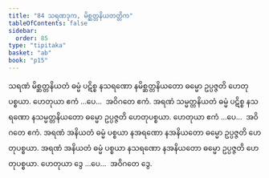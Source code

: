 ```yaml
---
title: "84 သရဏဒုက, မိစ္ဆတ္တနိယတတ္တိက"
tableOfContents: false
sidebar:
  order: 85
type: "tipitaka"
basket: "ab"
book: "p15"
---
```



<DynamicBreadcrumb />

<Division number="96" book="p15" e="ch" v="40" p="242">

<Paragraph number="265" book="p15">
သရဏံ မိစ္ဆတ္တနိယတံ ဓမ္မံ ပဋိစ္စ နသရဏော နမိစ္ဆတ္တနိယတော ဓမ္မော ဥပ္ပဇ္ဇတိ ဟေတုပစ္စယာ. ဟေတုယာ ဧကံ …ပေ…  အဝိဂတေ ဧကံ.
</Paragraph>

<Paragraph number="266" book="p15">
အရဏံ သမ္မတ္တနိယတံ ဓမ္မံ ပဋိစ္စ နသရဏော နသမ္မတ္တနိယတော ဓမ္မော ဥပ္ပဇ္ဇတိ ဟေတုပစ္စယာ. ဟေတုယာ ဧကံ …ပေ…  အဝိဂတေ ဧကံ.
</Paragraph>

<Paragraph number="267" book="p15">
အရဏံ အနိယတံ ဓမ္မံ ပစ္စယာ နအရဏော နအနိယတော ဓမ္မော ဥပ္ပဇ္ဇတိ ဟေတုပစ္စယာ. အရဏံ အနိယတံ ဓမ္မံ ပစ္စယာ နသရဏော နအနိယတော ဓမ္မော ဥပ္ပဇ္ဇတိ ဟေတုပစ္စယာ. ဟေတုယာ ဒွေ …ပေ…  အဝိဂတေ ဒွေ.
</Paragraph>
</Division>
